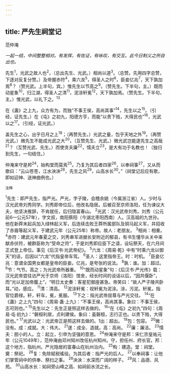 ```yaml
---
---
---
```

title: 严先生祠堂记
---



范仲淹

*一起一结，中间整整相对。有发挥，有佐证，有咏叹，有交互。此今日制义之所自出也。*

先生<sup>1</sup>，光武之故人也<sup>2</sup>，（总出先生、光武。）相尚以道<sup>3</sup>。（总赞。先用四字总赞，下逐对反复分赞。）及帝握赤符<sup>4</sup>，乘六龙<sup>5</sup>，得圣人之时<sup>6</sup>，臣妾亿兆<sup>7</sup>，天下孰加焉<sup>8</sup>？（赞光武。上半句，宾。）惟先生以节高之<sup>9</sup>。（赞先生。下半句，主。）既而动星象<sup>10</sup>，归江湖，得圣人之清<sup>11</sup>，泥涂轩冕<sup>12</sup>，天下孰加焉。（赞先生。下半句，主。）惟光武，以礼下之。<sup>13</sup>

在《蛊》之上九，众方有为，而独“不事王侯，高尚其事”<sup>14</sup>，先生以之<sup>15</sup>。（引经，证先生。）在《屯》之初九，阳德方亨，而能“以贵下贱，大得民也”<sup>16</sup>，光武以之<sup>17</sup>。（引经，证光武。）

盖先生之心，出乎日月之上<sup>18</sup>；（再赞先生。）光武之量，包乎天地之外<sup>19</sup>。（再赞光武。）微先生不能成光武之大<sup>20</sup>，（互赞先生、光武。）微光武岂能遂先生之高哉<sup>21</sup>？（互赞光武、先生。）而使贪夫廉<sup>22</sup>，懦夫立<sup>23</sup>，是大有功于名教也！（独归到先生，一句结住。）

仲淹来守是邦<sup>24</sup>，始构堂而莫焉<sup>25</sup>。乃复为其后者四家<sup>26</sup>，以奉祠事<sup>27</sup>，又从而歌曰：“云山苍苍，江水泱泱<sup>28</sup>，先生之风<sup>29</sup>，山高水长<sup>30</sup>。”（祠堂记后应有歌，即如迎神、送神曲例也。）

<sup>注释</sup>

<sup>1</sup>先生：即严先生，指严光。严光，字子陵，会稽余姚（今属浙江省）人。少时与汉光武帝刘秀同学。刘秀即帝位后，他改名隐居。后被召至京师洛阳，任为谏议大夫，他坚决推辞，不肯就任，后归隐富春山。
<sup>2</sup>光武：汉光武帝刘秀。刘秀（公元前6—公元57年），字文叔，南阳蔡阳（今湖北枣阳西南）人。汉高祖的九世孙。他在新莽末起兵加入绿林起义军，后连续击败王莽所属部队及铜马起义军，并招收了赤眉等起义军，于建武元年（公元25年）称帝。故人：老朋友。
<sup>3</sup>相尚：相重。
<sup>4</sup>赤符：建武元年春夏之交，刘秀串军进据长安附近的郁县，有书生懂华从关中来献赤伏符，被群臣称为“受命之符”，于是刘秀即应臣下之请，设坛祭天，在六月间正式登上帝位。事见《后汉书·光武帝纪》。
<sup>5</sup>六龙：《周易·乾》中有“时乘六龙以御天”的话，后因以“六龙”代指皇帝车驾。
<sup>6</sup>圣人：这里指帝王。时：时机。
<sup>7</sup>臣妾亿兆：意谓全国男女都是皇帝的臣妾。亿兆，是夸张的说法。
<sup>8</sup>孰：谁。加：超过。
<sup>9</sup>节：气节。高之；为光武帝所器重。
<sup>10</sup>“既而动星象”句：《后汉书·严光传》载：汉光武帝尝往访严光于京师（洛阳）馆舍，经长时间的谈话以后，“因共偃卧”，而“光以足加帝腹上”，“明日太史奏：客星犯御座甚急。帝笑曰：“故人严子陵共卧耳。”动，感应。
<sup>11</sup>清：清高。
<sup>12</sup>泥涂轩冕：视轩冕为泥涂。涂，污泥。轩冕，指官位爵禄。轩，轩车，冕，冕服。
<sup>13</sup>下之：指光武帝屈尊与严光交往。
<sup>14</sup>“在《蛊》之上九”四句：《周易·蛊·上九》：“不事王侯，高尚其事。象曰：不事王侯，志可则也。”
<sup>15</sup>先生以之：先生正是照这样去做的。
<sup>16</sup>“在《屯》之初九”四句：《周易·屯·初九》：“磐桓利居，贞利建侯。象曰：虽磬桓，志行正也。以贵下贱，大得民也。”
<sup>17</sup>光武以之：光武帝正是照这样去做的。1出：超出。
<sup>19</sup>包：包容。
<sup>20</sup>微：没有。成：成就。大：伟大。
<sup>21</sup>遂：成全、造就。高：高尚。
<sup>22</sup>廉：廉洁。
<sup>23</sup>懦夫：胆小的人。立：起立，引申为坚强的意思。
<sup>24</sup>仲淹来守是邦：宋仁宗皇祐元年（公元1049年），范仲淹由邓州知州改任杭州知州。守，担任州、府长官。邦：这个地方，指杭州。严光隐居的富春山在杭州治内。
<sup>25</sup>构：建造。堂：祠堂。奠：祭祀。
<sup>26</sup>复：免除赋税徭役。为其后者：指严光的后人。
<sup>27</sup>以奉祠事：让他们掌管祠中的供奉、祭扫之事。
<sup>28</sup>泱泱：水深而广阔的样子。
<sup>29</sup>风：品德、风苑。
<sup>30</sup>山高水长：如祠旁山峰之高、如祠前水流之长。